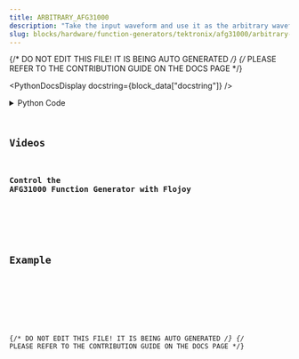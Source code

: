 ```yaml
---
title: ARBITRARY_AFG31000
description: "Take the input waveform and use it as the arbitrary wavefunction."
slug: blocks/hardware/function-generators/tektronix/afg31000/arbitrary-afg31000
---
```


{/* DO NOT EDIT THIS FILE! IT IS BEING AUTO GENERATED */}
{/* PLEASE REFER TO THE CONTRIBUTION GUIDE ON THE DOCS PAGE */}


<PythonDocsDisplay docstring={block_data["docstring"]} />
<details>
<summary>Python Code</summary>



<Code code={pythonCode} lang="py" wrap theme="dracula" />

[Find this Flojoy Block on GitHub](https://github.com/flojoy-ai/blocks/blob/main/blocks/HARDWARE/FUNCTION_GENERATORS/TEKTRONIX/AFG31000/ARBITRARY_AFG31000/ARBITRARY_AFG31000.py)

</details>

## Videos


### Control the AFG31000 Function Generator with Flojoy

<div className="not-content">
<YouTube id="https://www.youtube.com/watch?v=pEJ8JgsIYNo" />
</div>

## Example


<GetHelpWidget />


<AppDisplay app={app} blockName="ARBITRARY_AFG31000" client:visible />


<Example />

{/* DO NOT EDIT THIS FILE! IT IS BEING AUTO GENERATED */}
{/* PLEASE REFER TO THE CONTRIBUTION GUIDE ON THE DOCS PAGE */}
